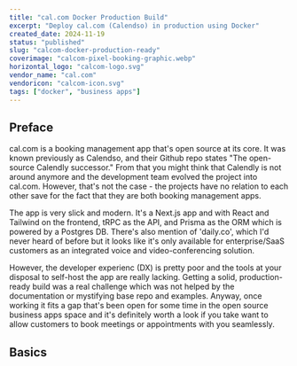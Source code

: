 ```yaml
---
title: "cal.com Docker Production Build"
excerpt: "Deploy cal.com (Calendso) in production using Docker"
created_date: 2024-11-19
status: "published"
slug: "calcom-docker-production-ready"
coverimage: "calcom-pixel-booking-graphic.webp"
horizontal_logo: "calcom-logo.svg"
vendor_name: "cal.com"
vendoricon: "calcom-icon.svg"
tags: ["docker", "business apps"]
---
```


## Preface

cal.com is a booking management app that's open source at its core. It was known previously as Calendso, and their Github repo states "The open-source Calendly successor." From that you might think that Calendly is not around anymore and the development team evolved the project into cal.com. However, that's not the case - the projects have no relation to each other save for the fact that they are both booking management apps.

The app is very slick and modern. It's a Next.js app and with React and Tailwind on the frontend, tRPC as the API, and Prisma as the ORM which is powered by a Postgres DB. There's also mention of 'daily.co', which I'd never heard of before but it looks like it's only available for enterprise/SaaS customers as an integrated voice and video-conferencing solution.

However, the developer experienc (DX) is pretty poor and the tools at your disposal to self-host the app are really lacking. Getting a solid, production-ready build was a real challenge which was not helped by the documentation or mystifying base repo and examples. Anyway, once working it fits a gap that's been open for some time in the open source business apps space and it's definitely worth a look if you take want to allow customers to book meetings or appointments with you seamlessly.

## Basics

